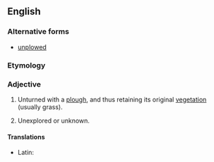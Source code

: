 ==English==

===Alternative forms===
* [[unplowed]] {{qf|US}}

===Etymology===
{{prefix|en|un|ploughed}}

===Adjective===
{{en-adj|-}}

# {{lb|en|of a field or land}} Unturned with a [[plough]], and thus retaining its original [[vegetation]] (usually grass).
# {{lb|en|figuratively}} Unexplored or unknown.

====Translations====
{{trans-top|unturned with a plough}}
* Latin: {{t|la|inaratus}}
{{trans-mid}}
{{trans-bottom}}